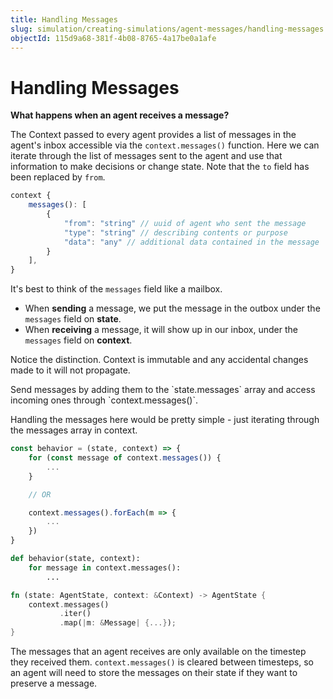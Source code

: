 ```yaml
---
title: Handling Messages
slug: simulation/creating-simulations/agent-messages/handling-messages
objectId: 115d9a68-381f-4b08-8765-4a17be0a1afe
---
```


# Handling Messages

**What happens when an agent receives a message?**

The Context passed to every agent provides a list of messages in the agent's inbox accessible via the `context.messages()` function. Here we can iterate through the list of messages sent to the agent and use that information to make decisions or change state. Note that the `to` field has been replaced by `from`.

```javascript
context {
    messages(): [
        {
            "from": "string" // uuid of agent who sent the message
            "type": "string" // describing contents or purpose
            "data": "any" // additional data contained in the message
        }
    ],
}
```

It's best to think of the `messages` field like a mailbox.

- When **sending** a message, we put the message in the outbox under the `messages` field on **state**.
- When **receiving** a message, it will show up in our inbox, under the `messages` field on **context**.

Notice the distinction. Context is immutable and any accidental changes made to it will not propagate.

<Hint style="info">
  Send messages by adding them to the `state.messages` array and access incoming
  ones through `context.messages()`.
</Hint>

Handling the messages here would be pretty simple - just iterating through the messages array in context.

<Tabs>
<Tab title="JavaScript" >

```javascript
const behavior = (state, context) => {
    for (const message of context.messages()) {
        ...
    }

    // OR

    context.messages().forEach(m => {
        ...
    })
}
```

</Tab>

<Tab title="Python" >

```python
def behavior(state, context):
    for message in context.messages():
        ...
```

</Tab>

<Tab title="Rust" >

```rust
fn (state: AgentState, context: &Context) -> AgentState {
    context.messages()
           .iter()
           .map(|m: &Message| {...});
}
```

</Tab>
</Tabs>

The messages that an agent receives are only available on the timestep they received them. `context.messages()` is cleared between timesteps, so an agent will need to store the messages on their state if they want to preserve a message.
